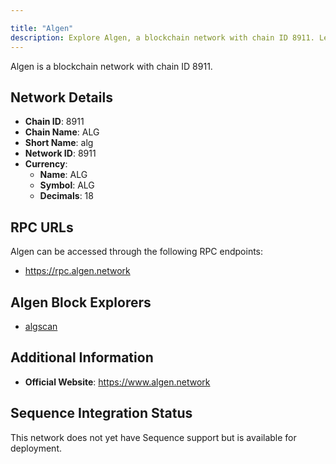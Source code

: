 ```yaml
---

title: "Algen"
description: Explore Algen, a blockchain network with chain ID 8911. Learn about its native currency, ALG, and how to interact with the network.
---
```




Algen is a blockchain network with chain ID 8911.

## Network Details

- **Chain ID**: 8911
- **Chain Name**: ALG
- **Short Name**: alg
- **Network ID**: 8911
- **Currency**: 
  - **Name**: ALG
  - **Symbol**: ALG
  - **Decimals**: 18

## RPC URLs

Algen can be accessed through the following RPC endpoints:

- https://rpc.algen.network

## Algen Block Explorers

- [algscan](https://scan.algen.network)

## Additional Information

- **Official Website**: https://www.algen.network

## Sequence Integration Status

This network does not yet have Sequence support but is available for deployment.
